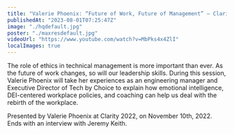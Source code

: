 ```yaml
---
title: "Valerie Phoenix: “Future of Work, Future of Management” — Clarity 2022"
publishedAt: "2023-08-01T07:25:47Z"
image: "./hqdefault.jpg"
poster: "./maxresdefault.jpg"
videoUrl: "https://www.youtube.com/watch?v=MbPks4x4ZlI"
localImages: true
---
```


The role of ethics in technical management is more important than ever. As the future of work changes, so will our leadership skills. During this session, Valerie Phoenix will take her experiences as an engineering manager and Executive Director of Tech by Choice to explain how emotional intelligence, DEI-centered workplace policies, and coaching can help us deal with the rebirth of the workplace.

Presented by Valerie Phoenix at Clarity 2022, on November 10th, 2022. Ends with an interview with Jeremy Keith.

